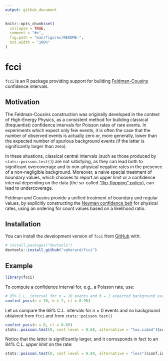 ```yaml
---
output: github_document
---
```


<!-- README.md is generated from README.Rmd. Please edit that file -->

```r
knitr::opts_chunk$set(
  collapse = TRUE,
  comment = "#>",
  fig.path = "man/figures/README-",
  out.width = "100%"
)
```

# fcci

<!-- badges: start -->
<!-- badges: end -->

`fcci` is an R package providing support for building [Feldman-Cousins](https://doi.org/10.1103/PhysRevD.57.3873) confidence 
intervals.

## Motivation

The Feldman-Cousins construction was originally developed in the context of 
High-Energy Physics, as a consistent method for building classical (frequentist) confidence intervals for Poisson rates of rare events. In experiments which expect only few events, it is often the case that the number of observed events is actually zero or, more generally, lower than the expected number of spurious background events (if the latter is significantly larger than zero). 

In these situations, classical central intervals (such as those produced by `stats::poisson.test()`) are not satisfying, as they can lead both to significant overcoverage and to non-physical negative rates in the presence of a non-negligible background. Moreover, a naive special treatment of boundary values, which chooses to report an upper limit or a confidence interval depending on the data (the so-called ["flip-flopping" policy](https://doi.org/10.1103/PhysRevD.57.3873)), can lead to undercoverage.

Feldman and Cousins provide a unified treatment of boundary and regular values, by explicitly constructing the [Neyman confidence belt](https://en.wikipedia.org/wiki/Neyman_construction) for physical rates, using an ordering for count values based on a likelihood ratio.

## Installation

You can install the development version of `fcci` from 
[GitHub](https://github.com/vgherard/fcci) with:

``` r
# install.packages("devtools")
devtools::install_github("vgherard/fcci")
```
## Example

```r
library(fcci)
```

To compute a confidence interval for, e.g., a Poisson rate, use:

```r
# 95% C.L. interval for n = 10 events and b = 2 expected background events
confint_pois(n = 10, b = 2, cl = 0.95)
```

Let us compare the 68% C.L. intervals for $n=0$ events and no background 
obtained from `fcci` and from `stats::poisson.test()` 

```r
confint_pois(n = 0, cl = 0.68)
stats::poisson.test(0, conf.level = 0.68, alternative = "two.sided")$conf.int
```

Notice that the latter is significantly larger, and it corresponds in fact to
an 84% C.L. *upper limit* on the rate:

```r
stats::poisson.test(0, conf.level = 0.84, alternative = "less")$conf.int
```
